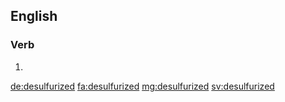 ==English==

===Verb===
{{head|en|verb form}}

# {{en-past of|desulfurize}}

[[de:desulfurized]]
[[fa:desulfurized]]
[[mg:desulfurized]]
[[sv:desulfurized]]